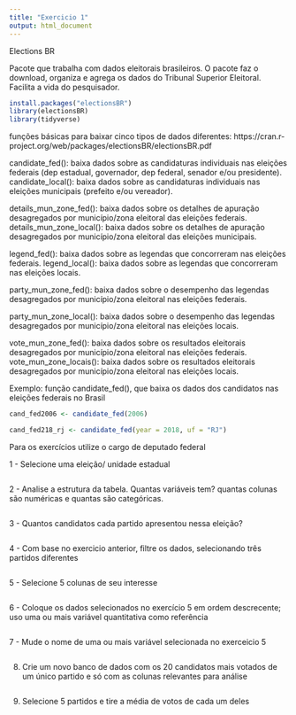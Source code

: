 ```yaml
---
title: "Exercicio 1"
output: html_document
---
```


Elections BR

Pacote que trabalha com dados eleitorais brasileiros.
O pacote faz o download, organiza e agrega os dados do Tribunal Superior Eleitoral. Facilita a vida do pesquisador.

```r
install.packages("electionsBR")
library(electionsBR)
library(tidyverse)
```

funções básicas para baixar cinco tipos de dados diferentes:
https://cran.r-project.org/web/packages/electionsBR/electionsBR.pdf

candidate_fed(): baixa dados sobre as candidaturas individuais nas eleições federais (dep estadual, governador, dep federal, senador e/ou presidente).
candidate_local(): baixa dados sobre as candidaturas individuais nas eleições municipais (prefeito e/ou vereador).

details_mun_zone_fed(): baixa dados sobre os detalhes de apuração desagregados por município/zona eleitoral das eleições federais.
 details_mun_zone_local(): baixa dados sobre os detalhes de apuração desagregados por município/zona eleitoral das eleições municipais.

legend_fed(): baixa dados sobre as legendas que concorreram nas eleições federais.
legend_local(): baixa dados sobre as legendas que concorreram nas eleições locais.

party_mun_zone_fed(): baixa dados sobre o desempenho das legendas desagregados por município/zona eleitoral nas eleições federais.

party_mun_zone_local(): baixa dados sobre o desempenho das legendas desagregados por município/zona eleitoral nas eleições locais.

vote_mun_zone_fed(): baixa dados sobre os resultados eleitorais desagregados por município/zona eleitoral nas eleições federais.
vote_mun_zone_locais(): baixa dados sobre os resultados eleitorais desagregados por município/zona eleitoral nas eleições locais.

  
Exemplo: função candidate_fed(), que baixa os dados dos candidatos nas eleições federais no Brasil

```r
cand_fed2006 <- candidate_fed(2006)

cand_fed218_rj <- candidate_fed(year = 2018, uf = "RJ")

```

Para os exercícios utilize o cargo de deputado federal

1 - Selecione uma eleição/ unidade estadual 

```r


```


2 - Analise a estrutura da tabela. Quantas variáveis tem? quantas colunas são numéricas e quantas são categóricas.


```r

```


3 - Quantos candidatos  cada partido apresentou nessa eleição?

```r

```


4 - Com base no exercicio anterior, filtre os dados, selecionando três partidos diferentes

```r

```


5 - Selecione 5 colunas de seu interesse

```r

```


6 - Coloque os dados selecionados no exercício 5  em ordem descrecente; uso uma ou mais variável quantitativa como referência 

```r

```


7 - Mude o nome de uma ou mais variável  selecionada no exerceicio 5 

```r

```


8. Crie um novo banco de dados com os 20 candidatos mais votados de um único partido e só com as colunas relevantes para análise

```r

```

9. Selecione 5 partidos e tire a média de votos de cada um deles

```r

```




